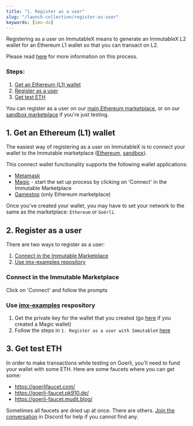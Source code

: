 ```yaml
---
title: "1. Register as a user"
slug: "/launch-collection/register-as-user"
keywords: [imx-dx]
---
```


Registering as a user on ImmutableX means to generate an ImmutableX L2 wallet for an Ethereum L1 wallet so that you can transact on L2. 

Please read [here](../how-to-register-users) for more information on this process.

### Steps:
1. [Get an Ethereum (L1) wallet](#1-get-an-ethereum-l1-wallet)
2. [Register as a user](#2-register-as-a-user)
2. [Get test ETH](#3-get-test-eth)

You can register as a user on our [main Ethereum marketplace](https://market.immutable.com/), or on our [sandbox marketplace](https://market.sandbox.immutable.com/) if you're just testing.

## 1. Get an Ethereum (L1) wallet
The easiest way of registering as a user on ImmutableX is to connect your wallet to the Immutable marketplace ([Ethereum](https://market.immutable.com/), [sandbox](https://market.sandbox.immutable.com/)).

This connect wallet functionality supports the following wallet applications:
* [Metamask](https://metamask.io/)
* [Magic](https://magic.link/) - start the set up process by clicking on 'Connect' in the Immutable Marketplace
* [Gamestop](https://wallet.gamestop.com/) (only Ethereum marketplace)

Once you've created your wallet, you may have to set your network to the same as the marketplace: `Ethereum` or `Goërli`.

## 2. Register as a user
There are two ways to register as a user:
1. [Connect in the Immutable Marketplace](#connect-in-the-immutable-marketplace)
2. [Use imx-examples repository](#use-imx-examples-repository)

### Connect in the Immutable Marketplace
Click on 'Connect' and follow the prompts

### Use [imx-examples](https://github.com/immutable/imx-examples/blob/main/docs/onboarding.md#1-register-as-a-user-with-immutable-x) respository
1. Get the private key for the wallet that you created (go [here](https://reveal.magic.link/immutable) if you created a Magic wallet)
2. Follow the steps in `1. Register as a user with ImmutableX` [here](https://github.com/immutable/imx-examples/blob/main/docs/onboarding.md#1-register-as-a-user-with-immutable-x)

## 3. Get test ETH
In order to make transactions while testing on Goerli, you’ll need to fund your wallet with some ETH. Here are some faucets where you can get some:
* https://goerlifaucet.com/
* https://goerli-faucet.pk910.de/
* https://goerli-faucet.mudit.blog/

Sometimes all faucets are dried up at once. There are others. [Join the conversation](https://discord.gg/TkVumkJ9D6) in Discord for help if you cannot find any.
